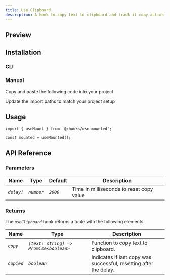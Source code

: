 ```yaml
---
title: Use Clipboard
description: A hook to copy text to clipboard and track if copy action was successful
---
```


## Preview

<ComponentPreview name='use-clipboard-demo' />

## Installation

### CLI

<NpmCommand value='npx shadcn@latest add https://kelvinmai.io/r/use-clipboard.json' />

### Manual

<Steps>

<Step>Copy and paste the following code into your project</Step>

<ComponentSource name='use-clipboard' title='hooks/use-clipboard.ts' />

<Step>Update the import paths to match your project setup</Step>

</Steps>

## Usage

```tsx
import { useMount } from '@/hooks/use-mounted';

const mounted = useMounted();
```

## API Reference

### Parameters

| Name       | Type       | Default  | Description                              |
| ---------- | ---------- | -------- | ---------------------------------------- |
| _`delay?`_ | _`number`_ | _`2000`_ | Time in milliseconds to reset copy value |

### Returns

The _`useClipboard`_ hook returns a tuple with the following elements:

| Name       | Type                                   | Description                                                       |
| ---------- | -------------------------------------- | ----------------------------------------------------------------- |
| _`copy`_   | _`(text: string) => Promise<boolean>`_ | Function to copy text to clipboard.                               |
| _`copied`_ | _`boolean`_                            | Indicates if last copy was successful, resetting after the delay. |
